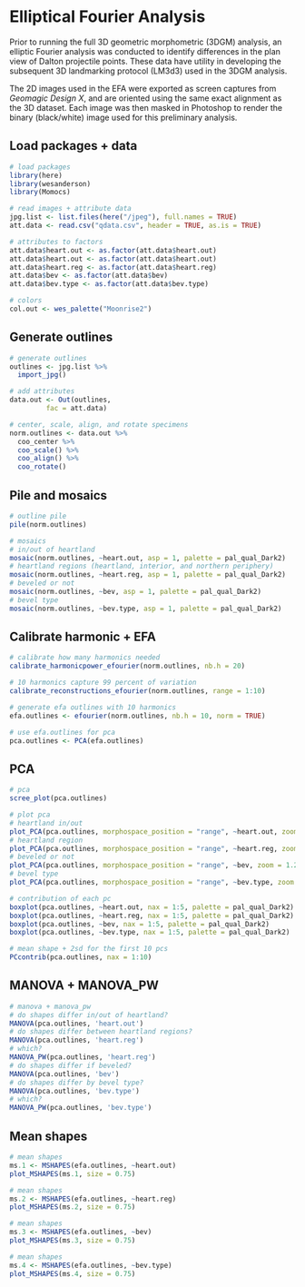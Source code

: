 # Elliptical Fourier Analysis

Prior to running the full 3D geometric morphometric (3DGM) analysis, an elliptic Fourier analysis was conducted to identify differences in the plan view of Dalton projectile points. These data have utility in developing the subsequent 3D landmarking protocol (LM3d3) used in the 3DGM analysis.

The 2D images used in the EFA were exported as screen captures from _Geomagic Design X_, and are oriented using the same exact alignment as the 3D dataset. Each image was then masked in Photoshop to render the binary (black/white) image used for this preliminary analysis.

## Load packages + data

```r
# load packages
library(here)
library(wesanderson)
library(Momocs)

# read images + attribute data
jpg.list <- list.files(here("/jpeg"), full.names = TRUE)
att.data <- read.csv("qdata.csv", header = TRUE, as.is = TRUE)

# attributes to factors
att.data$heart.out <- as.factor(att.data$heart.out)
att.data$heart.out <- as.factor(att.data$heart.out)
att.data$heart.reg <- as.factor(att.data$heart.reg)
att.data$bev <- as.factor(att.data$bev)
att.data$bev.type <- as.factor(att.data$bev.type)

# colors
col.out <- wes_palette("Moonrise2")
```

## Generate outlines

```r
# generate outlines
outlines <- jpg.list %>%
  import_jpg()

# add attributes
data.out <- Out(outlines, 
         fac = att.data)

# center, scale, align, and rotate specimens
norm.outlines <- data.out %>% 
  coo_center %>%
  coo_scale() %>%
  coo_align() %>% 
  coo_rotate()
```

## Pile and mosaics

```r
# outline pile
pile(norm.outlines)

# mosaics
# in/out of heartland
mosaic(norm.outlines, ~heart.out, asp = 1, palette = pal_qual_Dark2)
# heartland regions (heartland, interior, and northern periphery)
mosaic(norm.outlines, ~heart.reg, asp = 1, palette = pal_qual_Dark2)
# beveled or not
mosaic(norm.outlines, ~bev, asp = 1, palette = pal_qual_Dark2)
# bevel type
mosaic(norm.outlines, ~bev.type, asp = 1, palette = pal_qual_Dark2)
```

## Calibrate harmonic + EFA

```r
# calibrate how many harmonics needed
calibrate_harmonicpower_efourier(norm.outlines, nb.h = 20)

# 10 harmonics capture 99 percent of variation
calibrate_reconstructions_efourier(norm.outlines, range = 1:10)

# generate efa outlines with 10 harmonics
efa.outlines <- efourier(norm.outlines, nb.h = 10, norm = TRUE)

# use efa.outlines for pca
pca.outlines <- PCA(efa.outlines)
```

## PCA

```r
# pca 
scree_plot(pca.outlines)

# plot pca
# heartland in/out
plot_PCA(pca.outlines, morphospace_position = "range", ~heart.out, zoom = 1.25, palette = pal_qual_Dark2)
# heartland region
plot_PCA(pca.outlines, morphospace_position = "range", ~heart.reg, zoom = 1.25, palette = pal_qual_Dark2)
# beveled or not
plot_PCA(pca.outlines, morphospace_position = "range", ~bev, zoom = 1.25, palette = pal_qual_Dark2)
# bevel type
plot_PCA(pca.outlines, morphospace_position = "range", ~bev.type, zoom = 1.25, palette = pal_qual_Dark2)

# contribution of each pc
boxplot(pca.outlines, ~heart.out, nax = 1:5, palette = pal_qual_Dark2)
boxplot(pca.outlines, ~heart.reg, nax = 1:5, palette = pal_qual_Dark2)
boxplot(pca.outlines, ~bev, nax = 1:5, palette = pal_qual_Dark2)
boxplot(pca.outlines, ~bev.type, nax = 1:5, palette = pal_qual_Dark2)

# mean shape + 2sd for the first 10 pcs
PCcontrib(pca.outlines, nax = 1:10)
```

## MANOVA + MANOVA_PW

```r
# manova + manova_pw
# do shapes differ in/out of heartland?
MANOVA(pca.outlines, 'heart.out')
# do shapes differ between heartland regions?
MANOVA(pca.outlines, 'heart.reg')
# which?
MANOVA_PW(pca.outlines, 'heart.reg')
# do shapes differ if beveled?
MANOVA(pca.outlines, 'bev')
# do shapes differ by bevel type?
MANOVA(pca.outlines, 'bev.type')
# which?
MANOVA_PW(pca.outlines, 'bev.type')
```

## Mean shapes

```r
# mean shapes
ms.1 <- MSHAPES(efa.outlines, ~heart.out)
plot_MSHAPES(ms.1, size = 0.75)
```

```r
# mean shapes
ms.2 <- MSHAPES(efa.outlines, ~heart.reg)
plot_MSHAPES(ms.2, size = 0.75)
```

```r
# mean shapes
ms.3 <- MSHAPES(efa.outlines, ~bev)
plot_MSHAPES(ms.3, size = 0.75)
```

```r
# mean shapes
ms.4 <- MSHAPES(efa.outlines, ~bev.type)
plot_MSHAPES(ms.4, size = 0.75)
```
